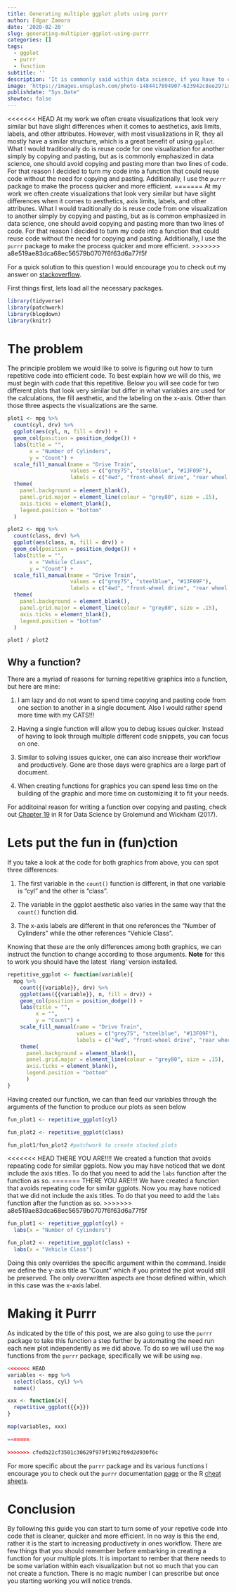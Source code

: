 ```yaml
---
title: Generating multiple ggplot plots using purrr
author: Edgar Zamora
date: '2020-02-20'
slug: generating-multipier-ggplot-using-purrr
categories: []
tags:
  - ggplot
  - purrr
  - function
subtitle: ''
description: 'It is commonly said within data science, if you have to copy code more than twice you should turn it into a function. For this post we will explore how to generate a function that produces similar ggplots, that vary slightly, using the rlang and purrr package. Doing so will create a more productive and cleaner workflow that should save you time.'
image: 'https://images.unsplash.com/photo-1484417894907-623942c8ee29?ixlib=rb-1.2.1&ixid=eyJhcHBfaWQiOjEyMDd9&auto=format&fit=crop&w=889&q=80'
publishdate: "Sys.Date"
showtoc: false
---
```


<<<<<<< HEAD
At my work we often create visualizations that look very similar but have slight differences when it comes to aesthetics, axis limits, labels, and other attributes. However, with most visualizations in R, they all mostly have a similar structure, which is a great benefit of using `ggplot`. What I would traditionally do is reuse code for one visualization for another simply by copying and pasting, but as is commonly emphasized in data science, one should avoid copying and pasting more than two lines of code. For that reason I decided to turn my code into a function that could reuse code without the need for copying and pasting. Additionally, I use the `purrr` package to make the process quicker and more efficient. 
=======
At my work we often create visualizations that look very similar but have slight differences when it comes to aesthetics, axis limits, labels, and other attributes. What I would traditionally do is reuse code from one visualization to another simply by copying and pasting, but as is common emphasized in data science, one should avoid copying and pasting more than two lines of code. For that reason I decided to turn my code into a function that could reuse code without the need for copying and pasting. Additionally, I use the `purrr` package to make the process quicker and more efficient. 
>>>>>>> a8e519ae83dca68ec56579b0707f6f63d6a77f5f

For a quick solution to this question I would encourage you to check out my answer on [stackoverflow](https://stackoverflow.com/questions/57298510/how-to-generate-multiple-similar-ggplots-together/57314675#57314675).

First things first, lets load all the necessary packages. 

```r
library(tidyverse)
library(patchwork)
library(blogdown)
library(knitr)
```

# The problem

The principle problem we would like to solve is figuring out how to turn repetitive code into efficient code. To best explain how we will do this, we must begin with code that this repetitive. Below you will see code for two different plots that look very similar but differ in what variables are used for the calculations, the fill aesthetic, and the labeling on the x-axis. Other than those three aspects the visualizations are the same.

```r
plot1 <- mpg %>% 
  count(cyl, drv) %>% 
  ggplot(aes(cyl, n, fill = drv)) +
  geom_col(position = position_dodge()) +
  labs(title = "",
       x = "Number of Cylinders",
       y = "Count") +
  scale_fill_manual(name = "Drive Train",
                    values = c("grey75", "steelblue", "#13F09F"),
                    labels = c("4wd", "front-wheel drive", "rear wheel drive")) +
  theme(
    panel.background = element_blank(),
    panel.grid.major = element_line(colour = "grey80", size = .15),
    axis.ticks = element_blank(),
    legend.position = "bottom"
  )
```

```r
plot2 <- mpg %>% 
  count(class, drv) %>% 
  ggplot(aes(class, n, fill = drv)) +
  geom_col(position = position_dodge()) +
  labs(title = "",
       x = "Vehicle Class",
       y = "Count") +
  scale_fill_manual(name = "Drive Train",
                    values = c("grey75", "steelblue", "#13F09F"),
                    labels = c("4wd", "front-wheel drive", "rear wheel drive")) +
  theme(
    panel.background = element_blank(),
    panel.grid.major = element_line(colour = "grey80", size = .15),
    axis.ticks = element_blank(),
    legend.position = "bottom"
  )
```


```r
plot1 / plot2
```

## Why a function?

There are a myriad of reasons for turning repetitive graphics into a function, but here are mine:

1. I am lazy and do not want to spend time copying and pasting code from one section to another in a single document. Also I would rather spend more time with my CATS!!!

2. Having a single function will allow you to debug issues quicker. Instead of having to look through multiple different code snippets, you can focus on one.

3. Similar to solving issues quicker, one can also increase their workflow and productively. Gone are those days were graphics are a large part of document. 

4. When creating functions for graphics you can spend less time on the building of the graphic and more time on customizing it to fit your needs.

For additoinal reason for writing a function over copying and pasting, check out [Chapter 19](https://r4ds.had.co.nz/functions.html) in R for Data Science by Grolemund and Wickham (2017). 


# Lets put the fun in (fun)ction 

If you take a look at the code for both graphics from above, you can spot three differences:

1. The first variable in the `count()` function is different, in that one variable is "cyl" and the other is "class". 

2. The variable in the ggplot aesthetic also varies in the same way that the `count()` function did. 
3. The x-axis labels are different in that one references the "Number of Cylinders" while the other references "Vehicle Class".

Knowing that these are the only differences among both graphics, we can instruct the function to change according to those arguments. **Note** for this to work you should have the latest `rlang' version installed. 

```r
repetitive_ggplot <- function(variable){
  mpg %>% 
    count({{variable}}, drv) %>% 
    ggplot(aes({{variable}}, n, fill = drv)) +
    geom_col(position = position_dodge()) + 
    labs(title = "",
         x = "",
         y = "Count") +
    scale_fill_manual(name = "Drive Train",
                      values = c("grey75", "steelblue", "#13F09F"),
                      labels = c("4wd", "front-wheel drive", "rear wheel drive")) +
    theme(
      panel.background = element_blank(),
      panel.grid.major = element_line(colour = "grey80", size = .15),
      axis.ticks = element_blank(),
      legend.position = "bottom"
      )
}
```

Having created our function, we can than feed our variables through the arguments of the function to produce our plots as seen below

```r
fun_plot1 <- repetitive_ggplot(cyl)

fun_plot2 <- repetitive_ggplot(class)

fun_plot1/fun_plot2 #patchwork to create stacked plots

```

<<<<<<< HEAD
THERE YOU ARE!!!! We created a function that avoids repeating code for similar ggplots. Now you may have noticed that we dont include the axis titles. To do that you need to add the `labs` function after the function as so.
=======
THERE YOU ARE!!!! We have created a function that avoids repeating code for similar ggplots. Now you may have noticed that we did not include the axis titles. To do that you need to add the `labs` function after the function as so.
>>>>>>> a8e519ae83dca68ec56579b0707f6f63d6a77f5f

```r
fun_plot1 <- repetitive_ggplot(cyl) +
  labs(x = "Number of Cylinders")

fun_plot2 <- repetitive_ggplot(class) +
  labs(x = "Vehicle Class")

```

Doing this only overrides the specific argument within the command. Inside we define the y-axis title as "Count" which if you printed the plot would still be preserved. The only overwritten aspects are those defined within, which in this case was the x-axis label. 

# Making it Purrr

As indicated by the title of this post, we are also going to use the `purrr` package to take this function a step further by automating the need run each new plot independently as we did above. To do so we will use the `map` functions from the `purrr` package, specifically we will be using `map`.

```r
<<<<<<< HEAD
variables <- mpg %>% 
  select(class, cyl) %>% 
  names()

xxx <- function(x){
  repetitive_ggplot({{x}})
}

map(variables, xxx)

=======
  
>>>>>>> cfedb22cf3501c30629f979f19b2fb9d2d930f6c
```

For more specific about the `purrr` package and its various functions I encourage you to check out the `purrr` documentation [page](https://purrr.tidyverse.org) or the R [cheat sheets](https://rstudio.com/resources/cheatsheets/).

# Conclusion

By following this guide you can start to turn some of your repetive code into code that is cleaner, quicker and more efficient. In no way is this the end, rather it is the start to increasing productivety in ones workflow. There are few things that you should remember before embarking in creating a function for your multiple plots. It is important to rember that there needs to be some variation within each visualization but not so much that you can not create a function. There is no magic number I can prescribe but once you starting working you will notice trends. 

